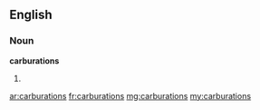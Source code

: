 ==English==

===Noun===
'''carburations'''

# {{plural of|carburation}} {{alternative spelling of|carburetions}}

[[ar:carburations]]
[[fr:carburations]]
[[mg:carburations]]
[[my:carburations]]